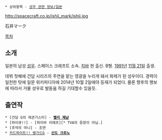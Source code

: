  * 상위항목 - [[성우 관련 정보/일본]]

http://spacecraft.co.jp/ishii_mark/ishii.jpg

石井マーク

[[목차]]

== 소개 ==
일본의 남성 [[성우]]. 스페이스 크래프트 소속. [[치바]] 현 출신. B형. [[1991년]] [[11월 21일]] 출생.

데뷔 첫해에 건담 시리즈의 주연을 맡는 영광을 누리게 돼서 화제가 된 성우이다. 경력이 일천한 탓에 일문 위키피디아에 2014년 10월 2일에야 등재가 되었다. 물론 향후의 행보에 따라서 거물 성우로 발돋움 하길 기대할수 있을듯. 

== 출연작 ==
 * [건담 G의 레콘기스타] - '''[[벨리 제남]]'''
 * [하이큐!!] - [하이바 리에프][* TVA의 등장이 아님.]
 * [추억의 마니] - 조연
 * [[카드파이트!! 뱅가드]]G - '''[[신도 크로노]]'''
